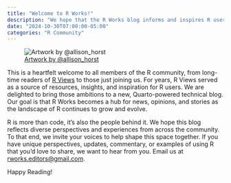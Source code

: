 ```yaml
---
title: "Welcome to R Works!"
description: "We hope that the R Works blog informs and inspires R users everywhere."
date: "2024-10-30T07:00:00-05:00"
categories: "R Community"
---
```


![[Artwork by @allison_horst](https://twitter.com/allison_horst)](images/r-love.png){fig-alt="Two of Allison Horst's R monsters decorating the R programming language logo with flowers and paintings of hearts and smiley faces."}

This is a heartfelt welcome to all members of the R community, from long-time readers of [R Views](https://rviews.rstudio.com/) to those just joining us. For years, R Views served as a source of resources, insights, and inspiration for R users. We are delighted to bring those ambitions to a new, Quarto-powered technical blog. Our goal is that R Works becomes a hub for news, opinions, and stories as the landscape of R continues to grow and evolve.

R is more than code, it’s also the people behind it. We hope this blog reflects diverse perspectives and experiences from across the community. To that end, we invite your voices to help shape this space together. If you have unique perspectives, updates, commentary, or examples of using R that you’d love to share, we want to hear from you. Email us at [rworks.editors@gmail.com](mailto:rworks.editors@gmail.com).

Happy Reading!